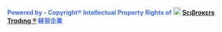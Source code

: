 <p>
<span style='color:RoyalBlue'>**Powered by - Copyright® Intellectual Property Rights of <img src='figure/scb-logo3rs.jpg' width='18'> [Sςιβrοκεrs Trαdιηg ®️](http://www.scibrokes.com) 経営企業**</span>
</p>